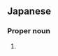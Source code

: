 ==Japanese==
{{ja-kanjitab|みず|なが|yomi=k}}

===Proper noun===
{{ja-pos|proper|みずなが}}

# {{surname|lang=ja|sort=みずなが}}